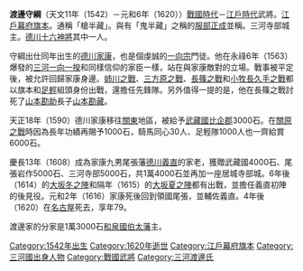 {{japanese|japanese=渡辺 守綱|kana=わたなべ もりつな|romaji=Watanabe Moritsuna}}

'''渡邊守綱'''（天文11年（1542）－元和6年（1620））[[战国时代_(日本)|戰國時代]]－[[江戶時代|江戶時代]]武將。[[江戶幕府|江戶幕府]][[旗本|旗本]]。通稱「槍半藏」。與有「鬼半藏」之稱的[[服部正成|服部正成]]並稱。三河寺部城主。[[德川十六神將|德川十六神將]]其中一人。

守綱出仕同年出生的[[德川家康|德川家康]]，也是個虔誠的[[一向宗|一向宗]]門徒。他在永祿6年（1563）爆發的[[三河一向一揆|三河一向一揆]]和同樣信仰的家臣一樣，站在與家康敵對的立場。戰事被平定後，被允許回歸家康身邊。[[姉川之戰|姉川之戰]]、[[三方原之戰|三方原之戰]]、[[長篠之戰|長篠之戰]]和[[小牧長久手之戰|小牧長久手之戰]]都以旗本和[[足輕|足輕]]組頭身份出戰，還擔任先鋒隊。另外值得一提的是，他在長篠之戰討死了[[山本勘助|山本勘助]]長子[[山本勘藏|山本勘藏]]。

天正18年（1590）德川家康移往[[关东地方|關東]]地區，被給予[[武藏國|武藏國]][[比企郡|比企郡]]3000石。在[[關原之戰|關原之戰]]時因為長年功績再賜予1000石，騎馬同心30人、足輕隊1000人也一齊給賞6000石。

慶長13年（1608）成為家康九男尾張藩[[德川義直|德川義直]]的家老，獲贈武藏國4000石、尾張岩作5000石、三河寺部5000石，共1萬4000石並再加一座居城寺部城。6年後（1614）的[[大坂冬之陣|大坂冬之陣]]和隔年（1615）的[[大坂夏之陣|大坂夏之陣]]都有出戰，並擔任義直初陣的後見役。元和2年（1616）家康死後回到領國尾張，並輔佐義直。4年後（1620）在[[名古屋|名古屋]]死去，享年79。

渡邊家的分家是1萬3000石[[和泉國|和泉國]][[伯太藩|伯太藩]]主。

{{DEFAULTSORT:Watanabe Moritsuna}}
[[Category:1542年出生|Category:1542年出生]]
[[Category:1620年逝世|Category:1620年逝世]]
[[Category:江戶幕府旗本|Category:江戶幕府旗本]]
[[Category:三河國出身人物|Category:三河國出身人物]]
[[Category:戰國武將|Category:戰國武將]]
[[Category:三河渡邊氏|Category:三河渡邊氏]]